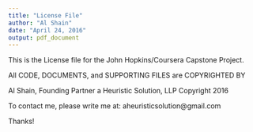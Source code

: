 ```yaml
---
title: "License File"
author: "Al Shain"
date: "April 24, 2016"
output: pdf_document
---
```


This is the License file for the John Hopkins/Coursera Capstone Project.

All CODE, DOCUMENTS, and SUPPORTING FILES are COPYRIGHTED BY 

Al Shain, Founding Partner
a Heuristic Solution, LLP
Copyright 2016

To contact me, please write me at:
aheuristicsolution@gmail.com

Thanks!